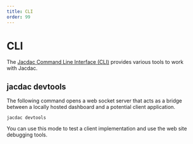 ```yaml
---
title: CLI
order: 99
---
```


# CLI

The [Jacdac Command Line Interface (CLI)](https://github.com/microsoft/jacdac-cli)
provides various tools to work with Jacdac.

## jacdac devtools

The following command opens a web socket server that acts as a bridge between a locally hosted dashboard and a potential client application.

```
jacdac devtools
```

You can use this mode to test a client implementation and use the web site debugging tools.

